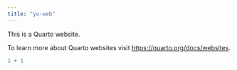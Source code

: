 ```yaml
---
title: "yu-web"
---
```


This is a Quarto website.

To learn more about Quarto websites visit <https://quarto.org/docs/websites>.

```r
1 + 1
```
